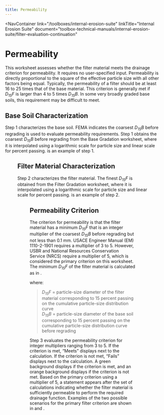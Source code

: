 ```yaml
---
title: Permeability
---
```



<NavContainer 
  link="/toolboxes/internal-erosion-suite"
  linkTitle="Internal Erosion Suite" 
  document="toolbox-technical-manuals/internal-erosion-suite/filter-evaluation-continuation"
></NavContainer>

# Permeability

This worksheet assesses whether the filter material meets the drainage criterion for permeability. It requires no user-specified input.
Permeability is directly proportional to the square of the effective particle size with all other factors being equal. Typically, the
permeability of a filter should be at least 16 to 25 times that of the base material. This criterion is generally met if _D<sub>15</sub>F_
is larger than 4 to 5 times _D<sub>15</sub>B_. In some very broadly graded base soils, this requirement may be difficult to meet.

## Base Soil Characterization

Step 1 characterizes the base soil. FEMA <Citation citationKey="FEMA2011" bibFile="/bibliographies/107_1_0-bib.json" /> indicates the
coarsest _D<sub>15</sub>B_ before regrading is used to evaluate permeability requirements. Step 1 obtains the coarsest _D<sub>15</sub>B_
before regrading from the Base Gradation worksheet, where it is interpolated using a logarithmic scale for particle size and linear scale
for percent passing. <FigReference figKey="permeability-base-soil" /> is an example of step 1.

<Figure
  figKey="permeability-base-soil"
  src="figures/toolbox-technical-manuals/filter-evaluation-continuation/figure38.png"
  alt="Step 1 of Permeability worksheet: Base soil characterization."
  caption="Step 1 of Permeability worksheet: Base soil characterization."
/>

## Filter Material Characterization

Step 2 characterizes the filter material. The finest _D<sub>15</sub>F_ is obtained from the Filter Gradation worksheet, where it is interpolated
using a logarithmic scale for particle size and linear scale for percent passing. <FigReference figKey="permeability-filter-material" />
is an example of step 2.

<Figure
  figKey="permeability-filter-material"
  src="figures/toolbox-technical-manuals/filter-evaluation-continuation/figure39.png"
  alt="Step 2 of Permeability worksheet: Filter material characterization."
  caption="Step 2 of Permeability worksheet: Filter material characterization."
/>

## Permeability Criterion

The criterion for permeability is that the filter material has a minimum _D<sub>15</sub>F_ that is an integer multiplier of the coarsest _D<sub>15</sub>B_
before regrading but not less than 0.1 mm. USACE Engineer Manual (EM) 1110-2-1901 <Citation citationKey="USACE2005" bibFile="/bibliographies/107_1_0-bib.json" />
requires a multiplier of 3 to 5. However, USBR <Citation citationKey="USBR2011" bibFile="/bibliographies/107_1_0-bib.json" /> and National Resources Conservation
Service (NRCS) <Citation citationKey="USDA2017" bibFile="/bibliographies/107_1_0-bib.json" /> require a multiplier of 5, which is considered the primary criterion
on this worksheet. The minimum _D<sub>15</sub>F_ of the filter material is calculated as in <EquationReference equationKey="d-15-f" />.

<Equation equationKey="d-15-f" equation="D_{15}F = 5(D_{15}B) \text{ but not less than 0.1 mm}" />

where:

> _D<sub>15</sub>F_ = particle-size diameter of the filter material corresponding to 15 percent passing on the cumulative particle-size distribution curve  
> _D<sub>15</sub>B_ = particle-size diameter of the base soil corresponding to 15 percent passing on the cumulative particle-size distribution curve before regrading

Step 3 evaluates the permeability criterion for integer multipliers ranging from 3 to 5. If the criterion is met, “Meets” displays next to the calculation.
If the criterion is not met, “Fails” displays next to the calculation. A green background displays if the criterion is met, and an orange background displays
if the criterion is not met. Based on the primary criterion using a multiplier of 5, a statement appears after the set of calculations indicating whether the
filter material is sufficiently permeable to perform the required drainage function. Examples of the two possible scenarios for the primary filter criterion
are shown in <FigReference figKey="permeability-not-met" /> and <FigReference figKey="permeability-met" />.

<Figure
  figKey="permeability-not-met"
  src="figures/toolbox-technical-manuals/filter-evaluation-continuation/figure40.png"
  alt="Step 3 of Permeability worksheet: Primary permeability criteria not met."
  caption="Step 3 of Permeability worksheet: Primary permeability criteria not met."
/>

<Figure
  figKey="permeability-met"
  src="figures/toolbox-technical-manuals/filter-evaluation-continuation/figure41.png"
  alt="Step 3 of Permeability worksheet: Primary permeability criteria met."
  caption="Step 3 of Permeability worksheet: Primary permeability criteria met."
/>

<CitationFootnote />
